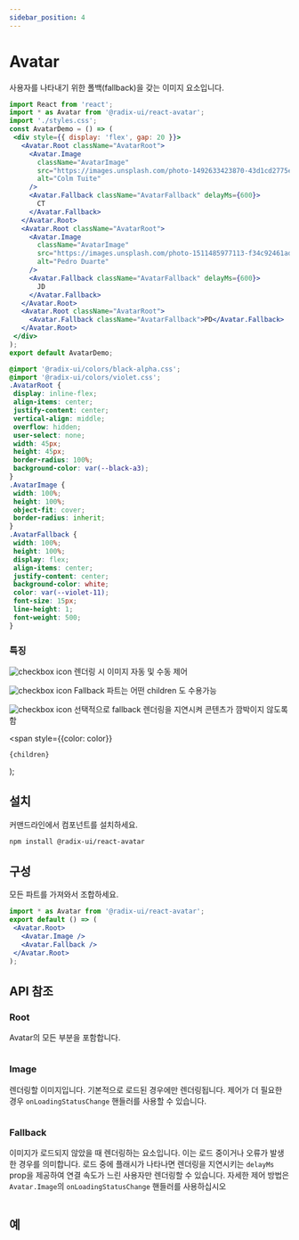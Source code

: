```yaml
---
sidebar_position: 4
---
```




# Avatar
사용자를 나타내기 위한 폴백(fallback)을 갖는 이미지 요소입니다.

<Tabs>
<TabItem value="js" label="index.js">

```jsx
import React from 'react';
import * as Avatar from '@radix-ui/react-avatar';
import './styles.css';
const AvatarDemo = () => (
 <div style={{ display: 'flex', gap: 20 }}>
   <Avatar.Root className="AvatarRoot">
     <Avatar.Image
       className="AvatarImage"
       src="https://images.unsplash.com/photo-1492633423870-43d1cd2775eb?&w=128&h=128&dpr=2&q=80"
       alt="Colm Tuite"
     />
     <Avatar.Fallback className="AvatarFallback" delayMs={600}>
       CT
     </Avatar.Fallback>
   </Avatar.Root>
   <Avatar.Root className="AvatarRoot">
     <Avatar.Image
       className="AvatarImage"
       src="https://images.unsplash.com/photo-1511485977113-f34c92461ad9?ixlib=rb-1.2.1&w=128&h=128&dpr=2&q=80"
       alt="Pedro Duarte"
     />
     <Avatar.Fallback className="AvatarFallback" delayMs={600}>
       JD
     </Avatar.Fallback>
   </Avatar.Root>
   <Avatar.Root className="AvatarRoot">
     <Avatar.Fallback className="AvatarFallback">PD</Avatar.Fallback>
   </Avatar.Root>
 </div>
);
export default AvatarDemo;
```
</TabItem>
<TabItem value="css" label="styles.css">

```css
@import '@radix-ui/colors/black-alpha.css';
@import '@radix-ui/colors/violet.css';
.AvatarRoot {
 display: inline-flex;
 align-items: center;
 justify-content: center;
 vertical-align: middle;
 overflow: hidden;
 user-select: none;
 width: 45px;
 height: 45px;
 border-radius: 100%;
 background-color: var(--black-a3);
}
.AvatarImage {
 width: 100%;
 height: 100%;
 object-fit: cover;
 border-radius: inherit;
}
.AvatarFallback {
 width: 100%;
 height: 100%;
 display: flex;
 align-items: center;
 justify-content: center;
 background-color: white;
 color: var(--violet-11);
 font-size: 15px;
 line-height: 1;
 font-weight: 500;
}
```
</TabItem>
</Tabs>


### 특징

![checkbox icon](../../static/img/checkboxicon.png) 렌더링 시 이미지 자동 및 수동 제어
 
![checkbox icon](../../static/img/checkboxicon.png) Fallback 파트는 어떤 children 도 수용가능

![checkbox icon](../../static/img/checkboxicon.png) 선택적으로 fallback 렌더링을 지연시켜 콘텐츠가 깜박이지 않도록 함

  <span
    style={{color: color}}
  >
    {children}
  </span>
);

## <Highlight color='#1C5AEC'>설치</Highlight>
커맨드라인에서 컴포넌트를 설치하세요.
```bash
npm install @radix-ui/react-avatar
```

## <Highlight color='#1C5AEC'>구성</Highlight>
모든 파트를 가져와서 조합하세요.
```jsx
import * as Avatar from '@radix-ui/react-avatar';
export default () => (
 <Avatar.Root>
   <Avatar.Image />
   <Avatar.Fallback />
 </Avatar.Root>
);
```


## <Highlight color='#1C5AEC'>API 참조</Highlight>
### <Highlight color='#1C5AEC'>Root</Highlight>
Avatar의 모든 부분을 포함합니다.
```jsx
```

### <Highlight color='#1C5AEC'>Image</Highlight>
렌더링할 이미지입니다. 기본적으로 로드된 경우에만 렌더링됩니다. 
제어가 더 필요한 경우 `onLoadingStatusChange` 핸들러를 사용할 수 있습니다. 
```jsx
```

### <Highlight color='#1C5AEC'>Fallback</Highlight>
이미지가 로드되지 않았을 때 렌더링하는 요소입니다. 
이는 로드 중이거나 오류가 발생한 경우를 의미합니다. 
로드 중에 플래시가 나타나면 렌더링을 지연시키는 `delayMs` prop을 제공하여 
연결 속도가 느린 사용자만 렌더링할 수 있습니다. 
자세한 제어 방법은 `Avatar.Image`의 `onLoadingStatusChange` 핸들러를 사용하십시오
```jsx
```

## <Highlight color='#1C5AEC'>예</Highlight>
```jsx
```